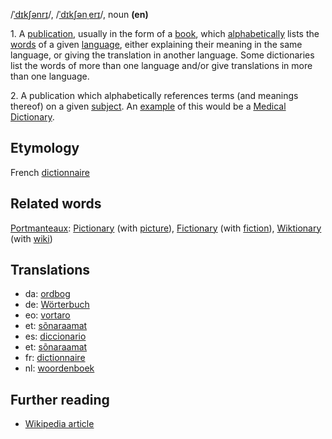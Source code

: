 /[[Received Pronunciation|ˈdɪkʃənrɪ]]/, /[[General American|ˈdɪkʃənˌerɪ]]/, noun '''(en)'''

1. A [[publication]], usually in the form of a [[book]], which [[alphabetical]]ly lists the [[word]]s of a given [[language]], either explaining their meaning in the same language, or giving the translation in another language. Some dictionaries list the words of more than one language and/or give translations in more than one language.

2. A publication which alphabetically references terms (and meanings thereof) on a given [[subject]]. An [[example]] of this would be a [[Medical dictionary|Medical Dictionary]].

== Etymology ==
French [[dictionnaire]]

== Related words ==
[[Portmanteau]]x: [[Pictionary]] (with [[picture]]), [[Fictionary]] (with [[fiction]]), [[Wiktionary]] (with [[wiki]])

== Translations ==
*da: [[ordbog]]
*de: [[Wörterbuch]]
*eo: [[vortaro]]
*et: [[sõnaraamat]]
*es: [[diccionario]]
*et: [[sõnaraamat]]
*fr: [[dictionnaire]]
*nl: [[woordenboek]]

== Further reading ==
*[[en:Dictionary|Wikipedia article]]